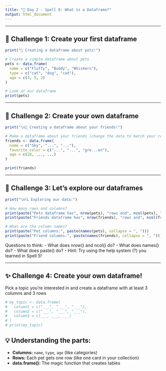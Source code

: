 ```yaml
---
title: "🔮 Day 2 - Spell 8: What is a Dataframe?"
output: html_document
---
```


---

## 🎯 Challenge 1: Create your first dataframe

```r
print("🐾 Creating a dataframe about pets!")

# Create a simple dataframe about pets
pets <- data.frame(
  name = c("Fluffy", "Buddy", "Whiskers"),
  type = c("cat", "dog", "cat"),
  age = c(3, 5, 2)
)

# Look at our dataframe
print(pets)
```

---

## 🎯 Challenge 2: Create your own dataframe

```r
print("\n👫 Creating a dataframe about your friends!")

# Make a dataframe about your friends (change the data to match your real friends!)
friends <- data.frame(
  name = c("Sky", "...", "..."),
  favorite_color = c("...", "...", "gre...en"),
  age = c(28, ..., ...)
)

print(friends)
```

---

## 🎯 Challenge 3: Let's explore our dataframes

```r
print("\n🔍 Exploring our data:")

# How many rows and columns?
print(paste("Pets dataframe has", nrow(pets), "rows and", ncol(pets), "columns"))
print(paste("Friends dataframe has", nrow(friends), "rows and", ncol(friends), "columns"))

# What are the column names?
print(paste("Pet columns:", paste(names(pets), collapse = ", ")))
print(paste("Friend columns:", paste(names(friends), collapse = ", ")))
```

Questions to think:
- What does nrow() and ncol() do?
- What does names() do?
- What does paste() do?
- Hint: Try using the help system (?) you learned in Spell 5!

---

## ✨ Challenge 4: Create your own dataframe!
Pick a topic you're interested in and create a dataframe with at least 3 columns and 3 rows

```r
# my_topic <- data.frame(
#   column1 = c("___", "___", "___"),
#   column2 = c("___", "___", "___"),
#   column3 = c(___, ___, ___)
# )
# print(my_topic)
```

## 💡 **Understanding the parts:**
- **Columns:** `name`, `type`, `age` (like categories)
- **Rows:** Each pet gets one row (like one card in your collection)
- **data.frame():** The magic function that creates tables